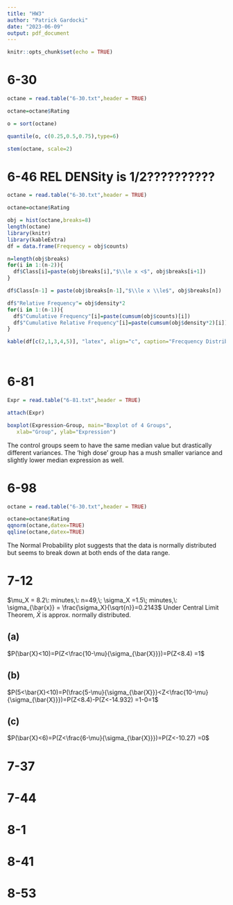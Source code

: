 ```yaml
---
title: "HW3"
author: "Patrick Gardocki"
date: "2023-06-09"
output: pdf_document
---
```


```r
knitr::opts_chunk$set(echo = TRUE)
```

# 6-30

```r
octane = read.table("6-30.txt",header = TRUE)

octane=octane$Rating

o = sort(octane)

quantile(o, c(0.25,0.5,0.75),type=6)

stem(octane, scale=2)
```



# 6-46 REL DENSity is 1/2??????????

```r
octane = read.table("6-30.txt",header = TRUE)

octane=octane$Rating

obj = hist(octane,breaks=8)
length(octane)
library(knitr)
library(kableExtra)
df = data.frame(Frequency = obj$counts)

n=length(obj$breaks)
for(i in 1:(n-2)){
  df$Class[i]=paste(obj$breaks[i],"$\\le x <$", obj$breaks[i+1])
}

df$Class[n-1] = paste(obj$breaks[n-1],"$\\le x \\le$", obj$breaks[n])

df$"Relative Frequency"= obj$density*2
for(i in 1:(n-1)){
  df$"Cumulative Frequency"[i]=paste(cumsum(obj$counts)[i])
  df$"Cumulative Relative Frequency"[i]=paste(cumsum(obj$density*2)[i])
}

kable(df[c(2,1,3,4,5)], "latex", align="c", caption="Frecquency Distribution Table", escape = FALSE)




```


# 6-81
```r
Expr = read.table("6-81.txt",header = TRUE)

attach(Expr)

boxplot(Expression~Group, main="Boxplot of 4 Groups",
   xlab="Group", ylab="Expression")

```
The control groups seem to have the same median value but drastically different variances. The 'high dose' group has a mush smaller variance and slightly lower median expression as well.


# 6-98
```r
octane = read.table("6-30.txt",header = TRUE)

octane=octane$Rating
qqnorm(octane,datex=TRUE)
qqline(octane,datex=TRUE)

```

The Normal Probability plot suggests that the data is normally distributed but seems to break down at both ends of the data range. 

# 7-12
$\mu_X = 8.2\: minutes,\: n=49,\; \sigma_X =1.5\; minutes,\: \sigma_{\bar{x}} = \frac{\sigma_X}{\sqrt{n}}=0.2143$
Under Central Limit Theorem, $\bar{X}$ is approx. normally distributed.

## (a)
$P(\bar{X}<10)=P(Z<\frac{10-\mu}{\sigma_{\bar{X}}})=P(Z<8.4) =1$

## (b)
$P(5<\bar{X}<10)=P(\frac{5-\mu}{\sigma_{\bar{X}}}<Z<\frac{10-\mu}{\sigma_{\bar{X}}})=P(Z<8.4)-P(Z<-14.932) =1-0=1$

## (c)
$P(\bar{X}<6)=P(Z<\frac{6-\mu}{\sigma_{\bar{X}}})=P(Z<-10.27) =0$


# 7-37




# 7-44

# 8-1

# 8-41

# 8-53
